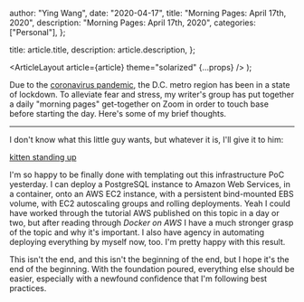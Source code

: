 
  author: "Ying Wang",
  date: "2020-04-17",
  title: "Morning Pages: April 17th, 2020",
  description: "Morning Pages: April 17th, 2020",
  categories: ["Personal"],
};

  title: article.title,
  description: article.description,
};

  <ArticleLayout article={article} theme="solarized" {...props} />
);

Due to the [coronavirus
pandemic](https://en.wikipedia.org/wiki/2019-20_coronavirus_pandemic), the D.C.
metro region has been in a state of lockdown. To alleviate fear and stress, my
writer's group has put together a daily "morning pages" get-together on Zoom in
order to touch base before starting the day. Here's some of my brief thoughts.

---

I don't know what this little guy wants, but whatever it is, I'll give it to
him:

[kitten standing up](/img/posts/2020/04/17/morning_pages.jpg)

I'm so happy to be finally done with templating out this infrastructure PoC
yesterday. I can deploy a PostgreSQL instance to Amazon Web Services, in a
container, onto an AWS EC2 instance, with a persistent bind-mounted EBS volume,
with EC2 autoscaling groups and rolling deployments. Yeah I could have worked
through the tutorial AWS published on this topic in a day or two, but after
reading through _Docker on AWS_ I have a much stronger grasp of the topic and
why it's important. I also have agency in automating deploying everything by
myself now, too. I'm pretty happy with this result.

This isn't the end, and this isn't the beginning of the end, but I hope it's the
end of the beginning. With the foundation poured, everything else should be
easier, especially with a newfound confidence that I'm following best practices.
